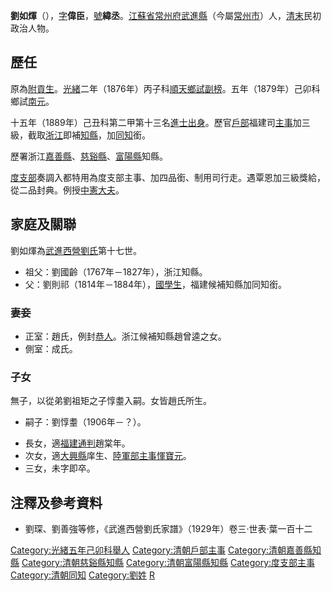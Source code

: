 '''劉如煇'''（{{bd|1853年||卒年不詳|catIdx=L劉}}），[[表字|字]]'''偉臣'''，[[號|號]]'''緯丞'''。[[江蘇省|江蘇省]][[常州府|常州府]][[武進縣|武進縣]]（今屬[[常州市|常州市]]）人，[[清末|清末]]民初政治人物。

== 歷任 ==
原為[[附貢生|附貢生]]。[[光緒|光緒]]二年（1876年）丙子科[[順天府|順天]][[鄉試|鄉試]][[副榜|副榜]]。五年（1879年）己卯科鄉試[[南元|南元]]。

十五年（1889年）己丑科第二甲第十三名[[進士出身|進士出身]]。歷官[[戶部|戶部]]福建司[[主事|主事]]加三級，截取[[浙江|浙江]]即補[[知縣|知縣]]，加[[同知|同知]]銜。

歷署浙江[[嘉善縣|嘉善縣]]、[[慈谿縣|慈谿縣]]、[[富陽縣|富陽縣]]知縣。

[[度支部|度支部]]奏調入都特用為度支部主事、加四品銜、制用司行走。遇覃恩加三級獎給，從二品封典。例授[[中憲大夫|中憲大夫]]。

==家庭及關聯==
劉如煇為[[武進西營劉氏|武進西營劉氏]]第十七世。
*祖父：劉國齡（1767年－1827年），浙江知縣。
*父：劉則祁（1814年－1884年），[[國學生|國學生]]，福建候補知縣加同知銜。

===妻妾===
*正室：趙氏，例封[[恭人|恭人]]。浙江候補知縣趙曾逵之女。
*側室：成氏。

===子女===
無子，以從弟劉祖矩之子惇耋入嗣。女皆趙氏所生。
*嗣子：劉惇耋（1906年－？）。

*長女，適[[福建|福建]][[通判|通判]]趙棠年。
*次女，適[[大兴县_(金朝)|大興縣]]庠生、[[陸軍部|陸軍部]][[主事|主事]][[惲寶元|惲寶元]]。
*三女，未字即卒。

==注釋及參考資料==
{{reflist}}
*劉琛、劉善強等修，《武進西營劉氏家譜》（1929年）卷三·世表·葉一百十二

{{光緒十五年己丑科殿試金榜}}
{{武進西營劉氏}}
{{DEFAULTSORT:Liu劉}}
[[Category:光緒五年己卯科舉人|Category:光緒五年己卯科舉人]]
[[Category:清朝戶部主事|Category:清朝戶部主事]]
[[Category:清朝嘉善縣知縣|Category:清朝嘉善縣知縣]]
[[Category:清朝慈谿縣知縣|Category:清朝慈谿縣知縣]]
[[Category:清朝富陽縣知縣|Category:清朝富陽縣知縣]]
[[Category:度支部主事|Category:度支部主事]]
[[Category:清朝同知|Category:清朝同知]]
[[Category:劉姓|Category:劉姓]]
[[Category:武進西營劉氏|R]]